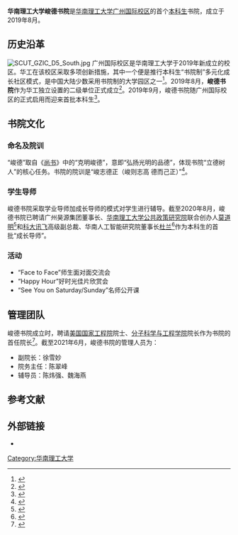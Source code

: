 {{Infobox University Department
 |名称  = 华南理工大学峻德书院
 |其他名称 = Junde College,<br />South China University of Technology
 |徽标 = [[File:SCUT_JDC_Logo.png|180px]]
 |徽标说明 = 峻德书院院徽
 |隶属 = [[华南理工大学|华南理工大学]]
 |建立时间 = 2019年9月
 |类型 = [[學院|學院]]
 |下属 = 
 |党委书记 = 
 |院长 = 
 |教师 = 
 |学生 = <!--人（2020年）-->
 |本科生 = 
 |研究生 = 
 |博士生 = 
 |继续教育学生 = 
 |地址 = {{CHN}}[[广东省|广东省]][[广州市|广州市]][[番禺区|番禺区]][[华南理工大学|华南理工大学]][[华南理工大学广州国际校区|广州国际校区]]D5-d
 |坐标 = 
 |网址 = [http://www2.scut.edu.cn/jdsy/ 学院官网]
 |标志 =
 |脚注 =
}}
'''华南理工大学峻德书院'''是[[华南理工大学|华南理工大学]][[华南理工大学广州国际校区|广州国际校区]]的首个[[本科生|本科生]]书院，成立于2019年8月。

== 历史沿革 ==
[[File:SCUT_GZIC_D5_South.jpg|thumb]]
广州国际校区是华南理工大学于2019年新成立的校区。华工在该校区采取多项创新措施，其中一个便是推行本科生“书院制”多元化成长社区模式，是中国大陆少数采用书院制的大学园区之一<ref>{{Cite news |url=http://news.southcn.com/nfplus/gdjytt/content/2019-09/08/content_188932322.htm |title=最新最全！一篇读懂华南理工大学广州国际校区 |author=杜玮淦 吴淑斌 |date=2019-09-08 |work=南方日报 |via=南方网 |accessdate=2020-08-16 |archive-date=2019-09-10 |archive-url=https://web.archive.org/web/20190910201219/http://news.southcn.com/nfplus/gdjytt/content/2019-09/08/content_188932322.htm |dead-url=no }}</ref>。2019年8月，'''峻德书院'''作为华工独立设置的二级单位正式成立<ref>{{Cite web |title=关于成立峻德书院的通知 |url=http://xxgk.88a.cas.scut.edu.cn:7070/detail.jsp?newsId=2432 |date=2019-08-02 |publisher=华南理工大学信息公开网}}</ref>。2019年9月，峻德书院随广州国际校区的正式启用而迎来首批本科生<ref>{{Cite news |url=http://news.ycwb.com/2019-09/21/content_30342771.htm |title=华工广州国际校区开门迎新 |author=张璐瑶 梁栩豪 李志文 |date=2019-09-21 |work=羊城晚报 |accessdate=2020-08-16 |archive-date=2019-09-24 |archive-url=https://web.archive.org/web/20190924004724/http://news.ycwb.com/2019-09/21/content_30342771.htm |dead-url=no }}</ref>。

== 书院文化 ==
=== 命名及院训 ===
“峻德”取自《[[尚书_(书)|尚书]]》中的“克明峻德”，意即“弘扬光明的品德”，体现书院“立德树人”的核心任务。书院的院训是“峻志德正（峻则志高 德而己正）”<ref>{{Cite web |title=书院简介 |url=http://www2.scut.edu.cn/jdsy/23052/list.htm |accessdate=2020-08-16 |work=华南理工大学峻德书院 |archive-date=2019-12-03 |archive-url=https://web.archive.org/web/20191203031246/http://www2.scut.edu.cn/jdsy/23052/list.htm |dead-url=no }}</ref>。

=== 学生导师 ===
峻德书院采取学业导师加成长导师的模式对学生进行辅导。截至2020年8月，峻德书院已聘请广州昊源集团董事长、[[华南理工大学公共政策研究院|华南理工大学公共政策研究院]]联合创办人[[莫道明|莫道明]]<ref>{{Cite web |title=SYS｜文化的思辨力 听莫道明教授讲述《道德经》的现世价值 |url=http://www2.scut.edu.cn/jdsy/2019/1218/c23315a358834/page.htm |accessdate=2020-08-16 |date=2019-12-18 |work=华南理工大学峻德书院 |archive-date=2021-01-19 |archive-url=https://web.archive.org/web/20210119083144/http://www2.scut.edu.cn/jdsy/2019/1218/c23315a358834/page.htm |dead-url=no }}</ref>和[[科大讯飞|科大讯飞]]高级副总裁、华南人工智能研究院董事长[[杜兰_(企业家)|杜兰]]<ref>{{Cite web |title=SYS｜第一季完美收官 杜兰博士开讲无法阻挡的科技创新之路 |url=http://www2.scut.edu.cn/jdsy/2020/0229/c23315a363522/page.htm |accessdate=2020-08-16 |date=2019-12-25 |work=华南理工大学峻德书院 |archive-date=2021-01-20 |archive-url=https://web.archive.org/web/20210120135116/http://www2.scut.edu.cn/jdsy/2020/0229/c23315a363522/page.htm |dead-url=no }}</ref>作为本科生的首批“成长导师”。

=== 活动 ===
* “Face to Face”师生面对面交流会
* “Happy Hour”好时光佳片欣赏会
* “See You on Saturday/Sunday”名师公开课

== 管理团队 ==
峻德书院成立时，聘请[[美国国家工程院|美国国家工程院]]院士、[[华南理工大学分子科学与工程学院|分子科学与工程学院]]院长{{tsl|en|Stephen Z.D. Cheng|程正迪}}作为书院的首任院长<ref>{{Cite news |url=https://www.eol.cn/guangdong/guangdongnews/201909/t20190929_1685329.shtml |title=华南理工大学广州国际校区举行首届新生开学典礼 |author=林剑 |date=2019-09-29 |work=中国教育在线 |accessdate=2020-08-16}}</ref>。截至2021年6月，峻德书院的管理人员为：
* 副院长：徐雪妙
* 院务主任：陈翠峰
* 辅导员：陈炜强、魏海燕

== 参考文献 ==
{{reflist}}

== 外部链接 ==
* {{official website|http://www2.scut.edu.cn/jdsy/}}

{{华南理工大学}}
[[Category:华南理工大学|Category:华南理工大学]]